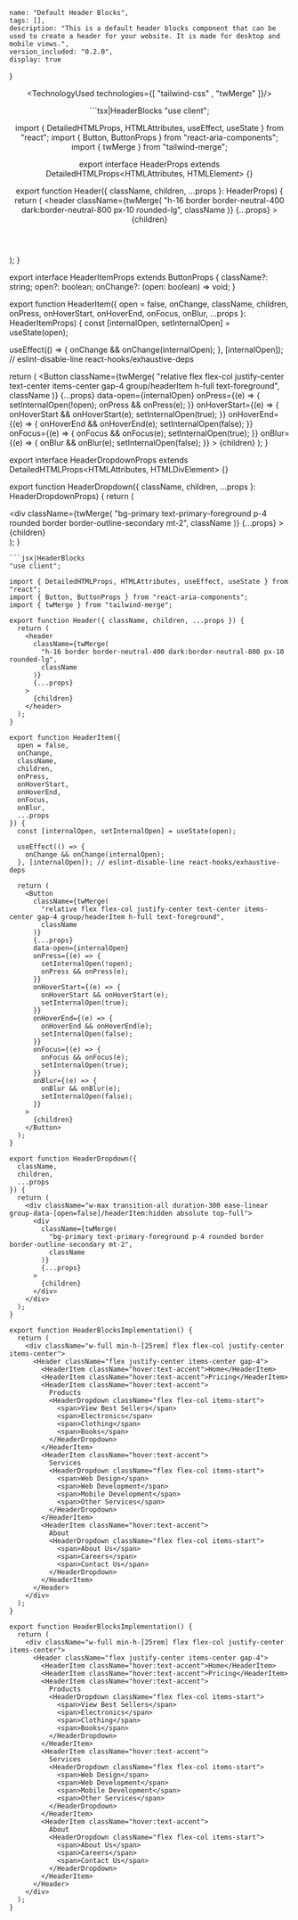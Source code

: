 
    name: "Default Header Blocks",
    tags: [],
    description: "This is a default header blocks component that can be used to create a header for your website. It is made for desktop and mobile views.",
    version_included: "0.2.0",
    display: true
}

<Wrapper>

<ImportsWrapper>

</ImportsWrapper>

<Header />
<Preview> 

<Display>
<HeaderBlocksImplementation />
</Display>

</Preview>

<Implementation>


<TechnologyUsed technologies={[ "tailwind-css" , "twMerge" ]}/>

<CodeBlock> 
```tsx|HeaderBlocks
"use client";

import { DetailedHTMLProps, HTMLAttributes, useEffect, useState } from "react";
import { Button, ButtonProps } from "react-aria-components";
import { twMerge } from "tailwind-merge";

export interface HeaderProps
  extends DetailedHTMLProps<HTMLAttributes<HTMLElement>, HTMLElement> {}

export function Header({ className, children, ...props }: HeaderProps) {
  return (
    <header
      className={twMerge(
        "h-16 border border-neutral-400 dark:border-neutral-800 px-10 rounded-lg",
        className
      )}
      {...props}
    >
      {children}
    </header>
  );
}

export interface HeaderItemProps extends ButtonProps {
  className?: string;
  open?: boolean;
  onChange?: (open: boolean) => void;
}

export function HeaderItem({
  open = false,
  onChange,
  className,
  children,
  onPress,
  onHoverStart,
  onHoverEnd,
  onFocus,
  onBlur,
  ...props
}: HeaderItemProps) {
  const [internalOpen, setInternalOpen] = useState(open);

  useEffect(() => {
    onChange && onChange(internalOpen);
  }, [internalOpen]); // eslint-disable-line react-hooks/exhaustive-deps

  return (
    <Button
      className={twMerge(
        "relative flex flex-col justify-center text-center items-center gap-4 group/headerItem h-full text-foreground",
        className
      )}
      {...props}
      data-open={internalOpen}
      onPress={(e) => {
        setInternalOpen(!open);
        onPress && onPress(e);
      }}
      onHoverStart={(e) => {
        onHoverStart && onHoverStart(e);
        setInternalOpen(true);
      }}
      onHoverEnd={(e) => {
        onHoverEnd && onHoverEnd(e);
        setInternalOpen(false);
      }}
      onFocus={(e) => {
        onFocus && onFocus(e);
        setInternalOpen(true);
      }}
      onBlur={(e) => {
        onBlur && onBlur(e);
        setInternalOpen(false);
      }}
    >
      {children}
    </Button>
  );
}

export interface HeaderDropdownProps
  extends DetailedHTMLProps<HTMLAttributes<HTMLDivElement>, HTMLDivElement> {}

export function HeaderDropdown({
  className,
  children,
  ...props
}: HeaderDropdownProps) {
  return (
    <div className="w-max transition-all duration-300 ease-linear group-data-[open=false]/headerItem:hidden absolute top-full">
      <div
        className={twMerge(
          "bg-primary text-primary-foreground p-4 rounded border border-outline-secondary mt-2",
          className
        )}
        {...props}
      >
        {children}
      </div>
    </div>
  );
}
```
```jsx|HeaderBlocks
"use client";

import { DetailedHTMLProps, HTMLAttributes, useEffect, useState } from "react";
import { Button, ButtonProps } from "react-aria-components";
import { twMerge } from "tailwind-merge";

export function Header({ className, children, ...props }) {
  return (
    <header
      className={twMerge(
        "h-16 border border-neutral-400 dark:border-neutral-800 px-10 rounded-lg",
        className
      )}
      {...props}
    >
      {children}
    </header>
  );
}

export function HeaderItem({
  open = false,
  onChange,
  className,
  children,
  onPress,
  onHoverStart,
  onHoverEnd,
  onFocus,
  onBlur,
  ...props
}) {
  const [internalOpen, setInternalOpen] = useState(open);

  useEffect(() => {
    onChange && onChange(internalOpen);
  }, [internalOpen]); // eslint-disable-line react-hooks/exhaustive-deps

  return (
    <Button
      className={twMerge(
        "relative flex flex-col justify-center text-center items-center gap-4 group/headerItem h-full text-foreground",
        className
      )}
      {...props}
      data-open={internalOpen}
      onPress={(e) => {
        setInternalOpen(!open);
        onPress && onPress(e);
      }}
      onHoverStart={(e) => {
        onHoverStart && onHoverStart(e);
        setInternalOpen(true);
      }}
      onHoverEnd={(e) => {
        onHoverEnd && onHoverEnd(e);
        setInternalOpen(false);
      }}
      onFocus={(e) => {
        onFocus && onFocus(e);
        setInternalOpen(true);
      }}
      onBlur={(e) => {
        onBlur && onBlur(e);
        setInternalOpen(false);
      }}
    >
      {children}
    </Button>
  );
}

export function HeaderDropdown({
  className,
  children,
  ...props
}) {
  return (
    <div className="w-max transition-all duration-300 ease-linear group-data-[open=false]/headerItem:hidden absolute top-full">
      <div
        className={twMerge(
          "bg-primary text-primary-foreground p-4 rounded border border-outline-secondary mt-2",
          className
        )}
        {...props}
      >
        {children}
      </div>
    </div>
  );
}
```

```tsx|Implementation
export function HeaderBlocksImplementation() {
  return (
    <div className="w-full min-h-[25rem] flex flex-col justify-center items-center">
      <Header className="flex justify-center items-center gap-4">
        <HeaderItem className="hover:text-accent">Home</HeaderItem>
        <HeaderItem className="hover:text-accent">Pricing</HeaderItem>
        <HeaderItem className="hover:text-accent">
          Products
          <HeaderDropdown className="flex flex-col items-start">
            <span>View Best Sellers</span>
            <span>Electronics</span>
            <span>Clothing</span>
            <span>Books</span>
          </HeaderDropdown>
        </HeaderItem>
        <HeaderItem className="hover:text-accent">
          Services
          <HeaderDropdown className="flex flex-col items-start">
            <span>Web Design</span>
            <span>Web Development</span>
            <span>Mobile Development</span>
            <span>Other Services</span>
          </HeaderDropdown>
        </HeaderItem>
        <HeaderItem className="hover:text-accent">
          About
          <HeaderDropdown className="flex flex-col items-start">
            <span>About Us</span>
            <span>Careers</span>
            <span>Contact Us</span>
          </HeaderDropdown>
        </HeaderItem>
      </Header>
    </div>
  );
}
```
```jsx|Implementation
export function HeaderBlocksImplementation() {
  return (
    <div className="w-full min-h-[25rem] flex flex-col justify-center items-center">
      <Header className="flex justify-center items-center gap-4">
        <HeaderItem className="hover:text-accent">Home</HeaderItem>
        <HeaderItem className="hover:text-accent">Pricing</HeaderItem>
        <HeaderItem className="hover:text-accent">
          Products
          <HeaderDropdown className="flex flex-col items-start">
            <span>View Best Sellers</span>
            <span>Electronics</span>
            <span>Clothing</span>
            <span>Books</span>
          </HeaderDropdown>
        </HeaderItem>
        <HeaderItem className="hover:text-accent">
          Services
          <HeaderDropdown className="flex flex-col items-start">
            <span>Web Design</span>
            <span>Web Development</span>
            <span>Mobile Development</span>
            <span>Other Services</span>
          </HeaderDropdown>
        </HeaderItem>
        <HeaderItem className="hover:text-accent">
          About
          <HeaderDropdown className="flex flex-col items-start">
            <span>About Us</span>
            <span>Careers</span>
            <span>Contact Us</span>
          </HeaderDropdown>
        </HeaderItem>
      </Header>
    </div>
  );
}
```
</CodeBlock>

</Implementation>
</Wrapper>
